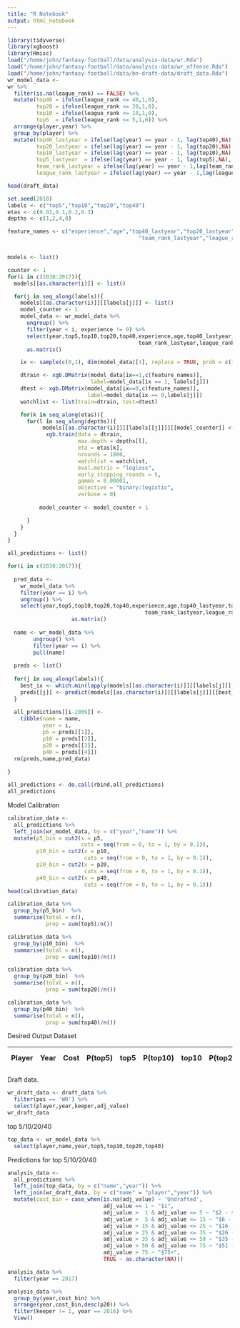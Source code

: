 ```yaml
---
title: "R Notebook"
output: html_notebook
---
```


```r
library(tidyverse)
library(xgboost)
library(Hmisc)
load("/home/john/fantasy-football/data/analysis-data/wr.Rda")
load("/home/john/fantasy-football/data/analysis-data/wr_offense.Rda")
load("/home/john/fantasy-football/data/bn-draft-data/draft_data.Rda")
wr_model_data <- 
wr %>%
  filter(is.na(league_rank) == FALSE) %>%
  mutate(top40 = ifelse(league_rank <= 40,1,0),
         top20 = ifelse(league_rank <= 20,1,0),
         top10 = ifelse(league_rank <= 10,1,0),
         top5  = ifelse(league_rank <= 5,1,0)) %>%
  arrange(player,year) %>%
  group_by(player) %>%
  mutate(top40_lastyear = ifelse(lag(year) == year - 1, lag(top40),NA),
         top20_lastyear = ifelse(lag(year) == year - 1, lag(top20),NA),
         top10_lastyear = ifelse(lag(year) == year - 1, lag(top10),NA),
         top5_lastyear  = ifelse(lag(year) == year - 1, lag(top5),NA),
         team_rank_lastyear = ifelse(lag(year) == year - 1,lag(team_rank),NA),
         league_rank_lastyear = ifelse(lag(year) == year - 1,lag(league_rank),NA))
```


```r
head(draft_data)
```


```r
set.seed(2018)
labels <- c("top5","top10","top20","top40")
etas <- c(0.01,0.1,0.2,0.3)
depths <- c(1,2,4,8)

feature_names <- c("experience","age","top40_lastyear","top20_lastyear","top10_lastyear","top5_lastyear",
                                         "team_rank_lastyear","league_rank_lastyear")


models <- list()

counter <- 1
for(i in c(2010:2017)){
  models[[as.character(i)]] <- list()

  for(j in seq_along(labels)){
    models[[as.character(i)]][[labels[j]]] <- list()
    model_counter <- 1
    model_data <- wr_model_data %>% 
      ungroup() %>%
      filter(year < i, experience != 0) %>%
      select(year,top5,top10,top20,top40,experience,age,top40_lastyear,top20_lastyear,top10_lastyear,top5_lastyear,
                                         team_rank_lastyear,league_rank_lastyear) %>%
      as.matrix()

    ix <- sample(c(0,1), dim(model_data)[1], replace = TRUE, prob = c(1/3,2/3)) 

    dtrain <- xgb.DMatrix(model_data[ix==1,c(feature_names)],
                          label=model_data[ix == 1, labels[j]])
    dtest <- xgb.DMatrix(model_data[ix==0,c(feature_names)],
                         label=model_data[ix == 0,labels[j]])
    watchlist <- list(train=dtrain, test=dtest)

    for(k in seq_along(etas)){
      for(l in seq_along(depths)){
           models[[as.character(i)]][[labels[[j]]]][[model_counter]] <- 
            xgb.train(data = dtrain,
                      max.depth = depths[l], 
                      eta = etas[k],
                      nrounds = 1000, 
                      watchlist = watchlist,
                      eval.metric = "logloss",
                      early_stopping_rounds = 5,
                      gamma = 0.00001,
                      objective = "binary:logistic",
                      verbose = 0)
     
          model_counter <- model_counter + 1

      }
    }
  }
}
```

```r

all_predictions <- list()

for(i in c(2010:2017)){
  
  pred_data <-
    wr_model_data %>%
    filter(year == i) %>%
    ungroup() %>%
    select(year,top5,top10,top20,top40,experience,age,top40_lastyear,top20_lastyear,top10_lastyear,top5_lastyear,
                                           team_rank_lastyear,league_rank_lastyear) %>%
                    as.matrix()
  
  name <- wr_model_data %>%
        ungroup() %>%
        filter(year == i) %>%
        pull(name) 
  
  preds <- list()
  
  for(j in seq_along(labels)){
    best_ix <- which.min(lapply(models[[as.character(i)]][[labels[j]]],"[[","best_score"))
    preds[[j]] <- predict(models[[as.character(i)]][[labels[j]]][[best_ix]], pred_data[,c(feature_names)])            
  }
  
  all_predictions[[i-2009]] <-
    tibble(name = name,
           year = i,
           p5 = preds[[1]],
           p10 = preds[[2]],
           p20 = preds[[3]],
           p40 = preds[[4]])
  rm(preds,name,pred_data)
  
}
```

```r
all_predictions <- do.call(rbind,all_predictions)
all_predictions
```

Model Calibration

```r

calibration_data <-
  all_predictions %>% 
  left_join(wr_model_data, by = c("year","name")) %>%
  mutate(p5_bin = cut2(x = p5,
                       cuts = seq(from = 0, to = 1, by = 0.1)),
         p10_bin = cut2(x = p10,
                        cuts = seq(from = 0, to = 1, by = 0.1)),
         p20_bin = cut2(x = p20,
                        cuts = seq(from = 0, to = 1, by = 0.1)),
         p40_bin = cut2(x = p40,
                        cuts = seq(from = 0, to = 1, by = 0.1)))
head(calibration_data)
```

```r
calibration_data %>%
  group_by(p5_bin)  %>%
  summarise(total = n(),
            prop = sum(top5)/n())
```

```r
calibration_data %>%
  group_by(p10_bin)  %>%
  summarise(total = n(),
            prop = sum(top10)/n())
```

```r
calibration_data %>%
  group_by(p20_bin)  %>%
  summarise(total = n(),
            prop = sum(top20)/n())
```

```r
calibration_data %>%
  group_by(p40_bin)  %>%
  summarise(total = n(),
            prop = sum(top40)/n())
```



Desired Output Dataset


| Player | Year | Cost | P(top5) | top5 | P(top10) | top10 | P(top20) | top20 | P(top40) | top 40 |
|--------|------|------|---------|------|----------|-------|----------|-------|----------|--------|






Draft data. 

```r
wr_draft_data <- draft_data %>%
  filter(pos == 'WR') %>%
  select(player,year,keeper,adj_value)
wr_draft_data
```

top 5/10/20/40

```r
top_data <- wr_model_data %>%
  select(player,name,year,top5,top10,top20,top40)
```


Predictions for top 5/10/20/40

```r
analysis_data <-
  all_predictions %>%
  left_join(top_data, by = c("name","year")) %>%
  left_join(wr_draft_data, by = c("name" = "player","year")) %>%
  mutate(cost_bin = case_when(is.na(adj_value) ~ 'Undrafted',
                              adj_value == 1 ~ "$1",
                              adj_value >  1 & adj_value <= 5 ~ "$2 - $5",
                              adj_value >  5 & adj_value <= 15 ~ "$6 - $15",
                              adj_value > 15 & adj_value <= 25 ~ "$16 - $25",
                              adj_value > 25 & adj_value <= 35 ~ "$26 - $35",
                              adj_value > 35 & adj_value <= 50 ~ "$35 - $50",
                              adj_value > 50 & adj_value <= 75 ~ "$51 - $75",
                              adj_value > 75 ~ "$75+",
                              TRUE ~ as.character(NA)))
```


```r
analysis_data %>%
  filter(year == 2017)
```


```r
analysis_data %>%
  group_by(year,cost_bin) %>%
  arrange(year,cost_bin,desc(p20)) %>%
  filter(keeper != 1, year == 2016) %>%
  View()
```

